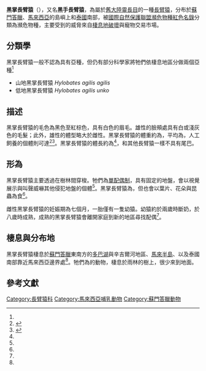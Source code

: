{{Speciesbox
| name = 黑掌長臂猿
| image = Agilegibbon.jpg
| image_caption = 雄性黑掌長臂猿
| status = EN
| status_system = IUCN3.1
| status_ref = <ref name=iucn>{{Cite iucn | author = Geissmann, T. | author2 = Nijman, V. | last-author-amp = yes | title = ''Hylobates agilis'' | volume = 2008 | page = e.T10543A3198943 | date = 2008 | doi = 10.2305/IUCN.UK.2008.RLTS.T10543A3198943.en }}</ref>
| taxon = Hylobates agilis
| authority = [[弗列德利克·居維葉|F. Cuvier]], 1821
| range_map = Agile Gibbon area.png
| range_map_caption = 分布地區
| synonyms = 
''Hylobates albo griseus'' <small>Ludeking, 1862</small><br />
''Hylobates albo nigrescens'' <small>Ludeking, 1862</small><br />
''Hylobates rafflei'' <small>É. Geoffroy, 1828</small><br />
''Hylobates unko'' <small>Lesson, 1829</small>
}}
{{listen|filename=Possible-Role-of-Mother-Daughter-Vocal-Interactions-on-the-Development-of-Species-Specific-Song-in-pone.0071432.s006.oga|title=黑掌長臂猿的叫聲}}
'''黑掌長臂猿'''（{{lang-xm|Hylobates agilis}}），又名'''黑手長臂猿'''，為屬於[[舊大陸|舊大陸]][[靈長目|靈長目]]的一種[[長臂猿|長臂猿]]，分布於[[蘇門答臘|蘇門答臘]]、[[馬來西亞|馬來西亞]]的島嶼上和[[泰國|泰國]]南部，被[[國際自然保護聯盟瀕危物種紅色名錄|國際自然保護聯盟瀕危物種紅色名錄]]分類為瀕危物種，主要受到的威脅來自[[棲息地破壞|棲息地破壞]]與寵物交易市場。

==分類學==
黑掌長臂猿一般不認為具有亞種，但仍有部分科學家將牠們依棲息地區分做兩個亞種<ref name=iucn/>
* 山地黑掌長臂猿 ''Hylobates agilis agilis''
* 低地黑掌長臂猿 ''Hylobates agilis unko''

== 描述 ==
黑掌長臂猿的毛色為黑色至紅棕色，具有白色的眉毛。雄性的臉頰處具有白或淺灰色的毛髮；此外，雄性的體型略大於雌性。黑掌長臂猿的體重約為{{convert|4|to|6|kg|lb|abbr=on}}，平均為{{convert|5|kg|lb|abbr=on}}，人工飼養的個體則可達{{convert|8|kg|lb|abbr=on}}<ref name="ADW">{{cite web | last = Kuester | first = J. | year = 2000 | title = ''Hylobates agilis'' | url = http://animaldiversity.ummz.umich.edu/site/accounts/information/Hylobates_agilis.html | publisher = Animal Diversity Web | accessdate = 6 January 2012 | archive-date = 2011-08-06 | archive-url = https://web.archive.org/web/20110806114714/http://animaldiversity.ummz.umich.edu/site/accounts/information/Hylobates_agilis.html | dead-url = no }}</ref><ref name="ApeCampaign">{{cite web |url=http://www.apecampaign.org/wp-content/uploads/2010/06/gibbon-agilis-fact-sheet.pdf |title=Fact sheet: agile gibbon |accessdate=6 January 2012 |year=2010 |publisher=EAZA Ape Campaign |format=pdf |archiveurl=https://web.archive.org/web/20131203024210/http://www.apecampaign.org/wp-content/uploads/2010/06/gibbon-agilis-fact-sheet.pdf |archivedate=2013-12-03 |dead-url=no }}</ref>。黑掌長臂猿的體長約為{{convert|44|–|63.5|cm|in|abbr=on}}<ref name="ApeCampaign" />，和其他長臂猿一樣不具有尾巴。

== 形為 ==
黑掌長臂猿主要透過{{link-en|臂躍行動|brachiation}}在樹林間穿梭。牠們為[[單配偶制|單配偶制]]，具有固定的地盤，會以視覺展示與叫聲威嚇其他侵犯地盤的個體<ref name="ADW" />。黑掌長臂猿為{{link-en|食果動物|Frugivore}}，但也會以葉片、花朵與昆蟲為食<ref name="ADW" />。

雌性黑掌長臂猿的妊娠期為七個月，一胎僅有一隻幼猿。幼猿約於兩歲時斷奶，於八歲時成熟，成熟的黑掌長臂猿會離開家庭到新的地區尋找配偶<ref name="ADW" />。

== 棲息與分布地 ==
黑掌長臂猿棲息於[[蘇門答臘|蘇門答臘]]東南方的[[多巴湖|多巴湖]]與辛吉爾河地區、[[馬來半島|馬來半島]]、以及泰國南部靠近馬來西亞邊界處<ref name="iucn" />。牠們為{{link-en|樹棲性|Arboreal locomotion}}的動物，棲息於雨林的樹上，很少來到地面。

== 參考文獻 ==
{{reflist}}
{{長臂猿科}}
{{Taxonbar|from=Q838962}}

[[Category:長臂猿科|Category:長臂猿科]]
[[Category:馬來西亞哺乳動物|Category:馬來西亞哺乳動物]]
[[Category:蘇門答臘動物|Category:蘇門答臘動物]]